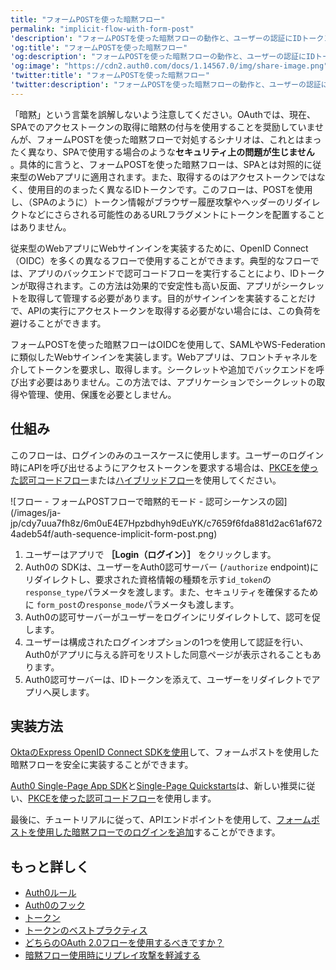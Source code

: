 ```yaml
---
title: "フォームPOSTを使った暗黙フロー"
permalink: "implicit-flow-with-form-post"
'description': "フォームPOSTを使った暗黙フローの動作と、ユーザーの認証にIDトークンのみを必要とする従来型のWebアプリでこのフローを使用するべき理由について理解します。"
'og:title': "フォームPOSTを使った暗黙フロー"
'og:description': "フォームPOSTを使った暗黙フローの動作と、ユーザーの認証にIDトークンのみを必要とする従来型のWebアプリでこのフローを使用するべき理由について理解します。"
'og:image': "https://cdn2.auth0.com/docs/1.14567.0/img/share-image.png"
'twitter:title': "フォームPOSTを使った暗黙フロー"
'twitter:description': "フォームPOSTを使った暗黙フローの動作と、ユーザーの認証にIDトークンのみを必要とする従来型のWebアプリでこのフローを使用するべき理由について理解します。"
---
```


<Warning>

「暗黙」という言葉を誤解しないよう注意してください。OAuthでは、現在、SPAでのアクセストークンの取得に暗黙の付与を使用することを奨励していませんが、フォームPOSTを使った暗黙フローで対処するシナリオは、これとはまったく異なり、SPAで使用する場合のような**セキュリティ上の問題が生じません** 。具体的に言うと、フォームPOSTを使った暗黙フローは、SPAとは対照的に従来型のWebアプリに適用されます。また、取得するのはアクセストークンではなく、使用目的のまったく異なるIDトークンです。このフローは、POSTを使用し、（SPAのように）トークン情報がブラウザー履歴攻撃やヘッダーのリダイレクトなどにさらされる可能性のあるURLフラグメントにトークンを配置することはありません。

</Warning>

従来型のWebアプリにWebサインインを実装するために、<Tooltip data-tooltip-id="react-containers-DefinitionTooltip-0" href="/ja-jp/glossary?term=openid" tip="OpenID: アプリケーションがログイン情報を収集および保存することなくにユーザーのIDを検証できるようにする認証用のオープン標準。" cta="用語集の表示">OpenID</Tooltip> Connect（OIDC）を多くの異なるフローで使用することができます。典型的なフローでは、アプリのバックエンドで認可コードフローを実行することにより、IDトークンが取得されます。この方法は効果的で安定性も高い反面、アプリがシークレットを取得して管理する必要があります。目的がサインインを実装することだけで、APIの実行にアクセストークンを取得する必要がない場合には、この負荷を避けることができます。

フォームPOSTを使った暗黙フローはOIDCを使用して、<Tooltip data-tooltip-id="react-containers-DefinitionTooltip-1" href="/ja-jp/glossary?term=security-assertion-markup-language" tip="Security Assertion Markup Language（SAML）: パスワードなしに二者間で認証情報を交換できる標準化プロトコル。" cta="用語集の表示">SAML</Tooltip>やWS-Federationに類似したWebサインインを実装します。Webアプリは、フロントチャネルを介してトークンを要求し、取得します。シークレットや追加でバックエンドを呼び出す必要はありません。この方法では、アプリケーションでシークレットの取得や管理、使用、保護を必要としません。

## 仕組み

<Warning>

このフローは、ログインのみのユースケースに使用します。ユーザーのログイン時にAPIを呼び出せるようにアクセストークンを要求する場合は、[PKCEを使った認可コードフロー](/ja-jp/get-started/authentication-and-authorization-flow/authorization-code-flow-with-pkce)または[ハイブリッドフロー](/ja-jp/get-started/authentication-and-authorization-flow/hybrid-flow)を使用してください。

</Warning>

<Frame>![フロー - フォームPOSTフローで暗黙的モード - 認可シーケンスの図](/images/ja-jp/cdy7uua7fh8z/6m0uE4E7Hpzbdhyh9dEuYK/c7659f6fda881d2ac61af6724adeb54f/auth-sequence-implicit-form-post.png)</Frame>

1. ユーザーはアプリで **［Login（ログイン）］** をクリックします。
2. Auth0の SDKは、ユーザーをAuth0認可サーバー (`/authorize` endpoint)にリダイレクトし、要求された資格情報の種類を示す`id_token`の`response_type`パラメータを渡します。また、セキュリティを確保するために `form_post`の`response_mode`パラメータも渡します。
3. Auth0の認可サーバーがユーザーをログインにリダイレクトして、認可を促します。
4. ユーザーは構成されたログインオプションの1つを使用して認証を行い、Auth0がアプリに与える許可をリストした同意ページが表示されることもあります。
5. Auth0認可サーバーは、IDトークンを添えて、ユーザーをリダイレクトでアプリへ戻します。

## 実装方法

[OktaのExpress OpenID Connect SDKを使用](https://www.npmjs.com/package/express-openid-connect)して、フォームポストを使用した暗黙フローを安全に実装することができます。

<Callout icon="file-lines" color="#0EA5E9" iconType="regular">

[Auth0 Single-Page App SDK](/ja-jp/libraries/auth0-single-page-app-sdk)と[Single-Page Quickstarts](/ja-jp/quickstart/spa)は、新しい推奨に従い、[PKCEを使った認可コードフロー](/ja-jp/get-started/authentication-and-authorization-flow/authorization-code-flow-with-pkce)を使用します。

</Callout>

最後に、チュートリアルに従って、APIエンドポイントを使用して、[フォームポストを使用した暗黙フローでのログインを追加](/ja-jp/get-started/authentication-and-authorization-flow/implicit-flow-with-form-post/add-login-using-the-implicit-flow-with-form-post)することができます。

## もっと詳しく

* [Auth0ルール](/ja-jp/customize/rules)
* [Auth0のフック](/ja-jp/customize/hooks)
* [トークン](/ja-jp/secure/tokens)
* [トークンのベストプラクティス](/ja-jp/secure/tokens/token-best-practices)
* [どちらのOAuth 2.0フローを使用するべきですか？](/ja-jp/get-started/authentication-and-authorization-flow/which-oauth-2-0-flow-should-i-use)
* [暗黙フロー使用時にリプレイ攻撃を軽減する](/ja-jp/get-started/authentication-and-authorization-flow/implicit-flow-with-form-post/mitigate-replay-attacks-when-using-the-implicit-flow)